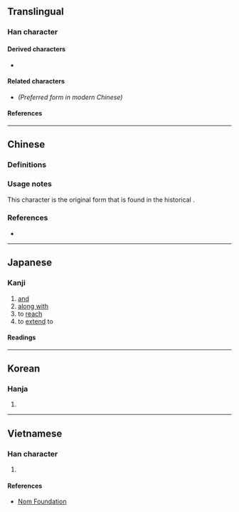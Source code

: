 {{also|暨}}
{{character info/new}}
==Translingual==

===Han character===
{{Han char|rn=72|rad=日|as=12|sn=16|four=21106|canj=HUAM|ids=⿱旣旦}}

====Derived characters====
* {{l|mul|[[𡃢]]}} <!-- Note: 櫭, 𩽙 are derived from 暨 not 曁 in Unicode -->

====Related characters====
* {{l|mul|[[暨]]}} ''(Preferred form in modern Chinese)''

====References====
{{Han ref|kx=0500.020|dkj=14165|hdz=21531.070|uh=66C1}}

----

==Chinese==

===Definitions===
{{zh-see|暨}}

===Usage notes===
This character is the original form that is found in the historical {{w|Kangxi dictionary}}.

===References===
* {{R:twedu|A01818-001}}

----

==Japanese==

===Kanji===
{{ja-kanji|grade=|rs=日12}}

# [[and]]
# [[along with]]
# to [[reach]]
# to [[extend]] to

====Readings====
{{ja-readings
|on=き
|kun=およ-ぶ
}}

----

==Korean==

===Hanja===
{{ko-hanja|hangeul=기|eumhun=|rv=gi|mr=ki|y=ki}}

# {{defn|lang=ko|sort=日12}}

----

==Vietnamese==

===Han character===
{{vi-hantu|rs=日12|[[hí]]}}

# {{defn|lang=vi|sort=日12}}

====References====
* [http://nomfoundation.org/common/nom_details.php?codepoint=66c1 Nom Foundation]